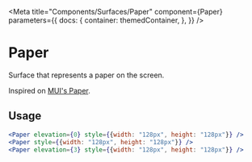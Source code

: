 
<Meta
    title="Components/Surfaces/Paper"
    component={Paper}
    parameters={{
        docs: {
            container: themedContainer,
        },
    }}
/>

# Paper

Surface that represents a paper on the screen.

Inspired on [MUI's Paper](https://mui.com/components/paper/).

<Canvas>
    <Row justifyContent="center" gap={20}>
        <Paper elevation={0} style={{ width: "128px", height: "128px" }} />
        <Paper style={{ width: "128px", height: "128px" }} />
        <Paper elevation={3} style={{ width: "128px", height: "128px" }} />
    </Row>
</Canvas>

## Usage

```jsx
<Paper elevation={0} style={{width: "128px", height: "128px"}} />
<Paper style={{width: "128px", height: "128px"}} />
<Paper elevation={3} style={{width: "128px", height: "128px"}} />
```

<Canvas>
    <Row justifyContent="center" gap={20}>
        <Paper elevation={0} style={{ width: "128px", height: "128px" }} />
        <Paper style={{ width: "128px", height: "128px" }} />
        <Paper elevation={3} style={{ width: "128px", height: "128px" }} />
    </Row>
</Canvas>
